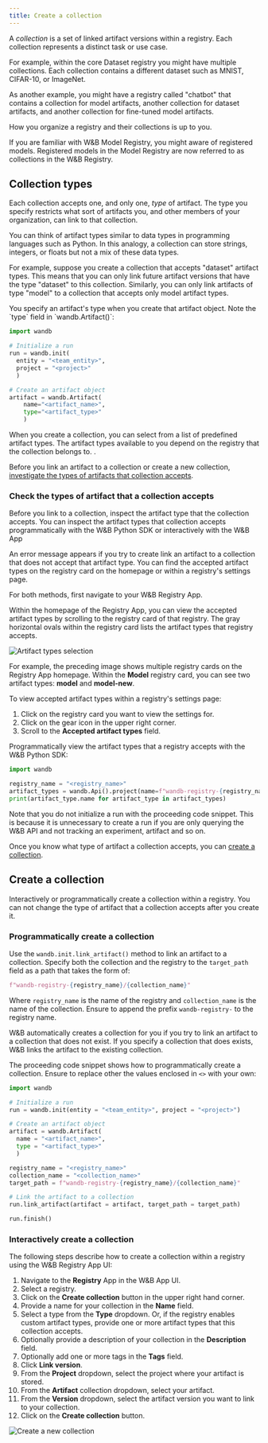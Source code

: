 ```yaml
---
title: Create a collection
---
```



A *collection* is a set of linked artifact versions within a registry. Each collection represents a distinct task or use case. 

For example, within the core Dataset registry you might have multiple collections. Each collection contains a different dataset such as MNIST, CIFAR-10, or ImageNet.

As another example, you might have a registry called "chatbot" that contains a collection for model artifacts, another collection for dataset artifacts, and another collection for fine-tuned model artifacts.

How you organize a registry and their collections is up to you.

<Note>
If you are familiar with W&B Model Registry, you might aware of registered models. Registered models in the Model Registry are now referred to as collections in the W&B Registry.
</Note>

## Collection types

Each collection accepts one, and only one, *type* of artifact. The type you specify restricts what sort of artifacts you, and other members of your organization, can link to that collection.

<Note>
You can think of artifact types similar to data types in programming languages such as Python. In this analogy, a collection can store strings, integers, or floats but not a mix of these data types.
</Note>

For example, suppose you create a collection that accepts "dataset" artifact types. This means that you can only link future artifact versions that have the type "dataset" to this collection. Similarly, you can only link artifacts of type "model" to a collection that accepts only model artifact types.

<Note>
You specify an artifact's type when you create that artifact object. Note the `type` field in `wandb.Artifact()`:

```python
import wandb

# Initialize a run
run = wandb.init(
  entity = "<team_entity>",
  project = "<project>"
  )

# Create an artifact object
artifact = wandb.Artifact(
    name="<artifact_name>", 
    type="<artifact_type>"
    )
```
</Note>
 

When you create a collection, you can select from a list of predefined artifact types. The artifact types available to you depend on the registry that the collection belongs to. .

Before you link an artifact to a collection or create a new collection, [investigate the types of artifacts that collection accepts](#check-the-types-of-artifact-that-a-collection-accepts).

### Check the types of artifact that a collection accepts

Before you link to a collection, inspect the artifact type that the collection accepts. You can inspect the artifact types that collection accepts programmatically with the W&B Python SDK or interactively with the W&B App

<Note>
An error message appears if you try to create link an artifact to a collection that does not accept that artifact type.
</Note>

<Tabs>
<Tab title="W&B App">
You can find the accepted artifact types on the registry card on the homepage or within a registry's settings page.

For both methods, first navigate to your W&B Registry App.

Within the homepage of the Registry App, you can view the accepted artifact types by scrolling to the registry card of that registry. The gray horizontal ovals within the registry card lists the artifact types that registry accepts.

<Frame>
    <img src="/images/registry/artifact_types_model_card.png" alt="Artifact types selection"  />
</Frame>

For example, the preceding image shows multiple registry cards on the Registry App homepage. Within the **Model** registry card, you can see two artifact types: **model** and **model-new**. 


To view accepted artifact types within a registry's settings page:

1. Click on the registry card you want to view the settings for.
2. Click on the gear icon in the upper right corner.
3. Scroll to the **Accepted artifact types** field.
</Tab>
<Tab title="Python SDK (Beta)">
Programmatically view the artifact types that a registry accepts with the W&B Python SDK:

```python
import wandb

registry_name = "<registry_name>"
artifact_types = wandb.Api().project(name=f"wandb-registry-{registry_name}").artifact_types()
print(artifact_type.name for artifact_type in artifact_types)
```

<Note>
Note that you do not initialize a run with the proceeding code snippet. This is because it is unnecessary to create a run if you are only querying the W&B API and not tracking an experiment, artifact and so on.
</Note>
</Tab>
</Tabs>



Once you know what type of artifact a collection accepts, you can [create a collection](#create-a-collection).


## Create a collection

Interactively or programmatically create a collection within a registry. You can not change the type of artifact that a collection accepts after you create it.

### Programmatically create a collection

Use the `wandb.init.link_artifact()` method to link an artifact to a collection. Specify both the collection and the registry to the `target_path` field as a path that takes the form of:

```python
f"wandb-registry-{registry_name}/{collection_name}"
```

Where `registry_name` is the name of the registry and `collection_name` is the name of the collection. Ensure to append the prefix `wandb-registry-` to the registry name.

<Note>
W&B automatically creates a collection for you if you try to link an artifact to a collection that does not exist. If you specify a collection that does exists, W&B links the artifact to the existing collection.
</Note>

The proceeding code snippet shows how to programmatically create a collection. Ensure to replace other the values enclosed in `<>` with your own:

```python
import wandb

# Initialize a run
run = wandb.init(entity = "<team_entity>", project = "<project>")

# Create an artifact object
artifact = wandb.Artifact(
  name = "<artifact_name>",
  type = "<artifact_type>"
  )

registry_name = "<registry_name>"
collection_name = "<collection_name>"
target_path = f"wandb-registry-{registry_name}/{collection_name}"

# Link the artifact to a collection
run.link_artifact(artifact = artifact, target_path = target_path)

run.finish()
```

### Interactively create a collection

The following steps describe how to create a collection within a registry using the W&B Registry App UI:

1. Navigate to the **Registry** App in the W&B App UI.
2. Select a registry.
3. Click on the **Create collection** button in the upper right hand corner.
4. Provide a name for your collection in the **Name** field. 
5. Select a type from the **Type** dropdown. Or, if the registry enables custom artifact types, provide one or more artifact types that this collection accepts.
6. Optionally provide a description of your collection in the **Description** field.
7. Optionally add one or more tags in the **Tags** field. 
8. Click **Link version**.
9. From the **Project** dropdown, select the project where your artifact is stored.
10. From the **Artifact** collection dropdown, select your artifact.
11. From the **Version** dropdown, select the artifact version you want to link to your collection.
12. Click on the **Create collection** button.

<Frame>
    <img src="/images/registry/create_collection.gif" alt="Create a new collection"  />
</Frame>